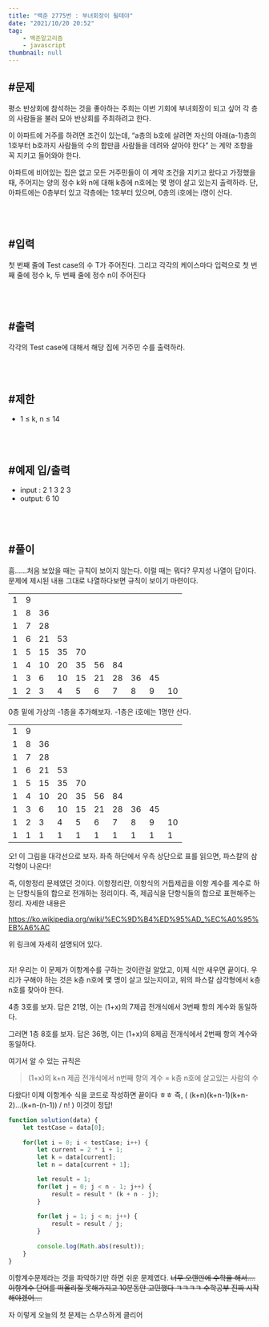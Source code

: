 ```yaml
---
title: "백준 2775번 : 부녀회장이 될테야"
date: "2021/10/20 20:52"
tag:
    - 백준알고리즘
    - javascript
thumbnail: null
---
```


## #문제

평소 반상회에 참석하는 것을 좋아하는 주희는 이번 기회에 부녀회장이 되고 싶어 각 층의 사람들을 불러 모아 반상회를 주최하려고 한다.

이 아파트에 거주를 하려면 조건이 있는데, “a층의 b호에 살려면 자신의 아래(a-1)층의 1호부터 b호까지 사람들의 수의 합만큼 사람들을 데려와 살아야 한다” 는 계약 조항을 꼭 지키고 들어와야 한다.

아파트에 비어있는 집은 없고 모든 거주민들이 이 계약 조건을 지키고 왔다고 가정했을 때, 주어지는 양의 정수 k와 n에 대해 k층에 n호에는 몇 명이 살고 있는지 출력하라. 단, 아파트에는 0층부터 있고 각층에는 1호부터 있으며, 0층의 i호에는 i명이 산다.

<br/>
<br/>

## #입력

첫 번째 줄에 Test case의 수 T가 주어진다. 그리고 각각의 케이스마다 입력으로 첫 번째 줄에 정수 k, 두 번째 줄에 정수 n이 주어진다

<br/>
<br/>

## #출력

각각의 Test case에 대해서 해당 집에 거주민 수를 출력하라.

<br/>
<br/>

## #제한

- 1 ≤ k, n ≤ 14

<br/>
<br/>

## #예제 입/출력

- input : 
    2
    1
    3
    2
    3
- output: 
    6
    10

<br/>
<br/>

## #풀이

흠......처음 보았을 때는 규칙이 보이지 않는다. 이럴 때는 뭐다? 무지성 나열이 답이다. 문제에 제시된 내용 그대로 나열하다보면 규칙이 보이기 마련이다.



|      |      |      |      |      |      |      |      |      |      |
| ---- | ---- | ---- | ---- | ---- | ---- | ---- | ---- | ---- | ---- |
| 1    | 9    |      |      |      |      |      |      |      |      |
| 1    | 8    | 36   |      |      |      |      |      |      |      |
| 1    | 7    | 28   |      |      |      |      |      |      |      |
| 1    | 6    | 21   | 53   |      |      |      |      |      |      |
| 1    | 5    | 15   | 35   | 70   |      |      |      |      |      |
| 1    | 4    | 10   | 20   | 35   | 56   | 84   |      |      |      |
| 1    | 3    | 6    | 10   | 15   | 21   | 28   | 36   | 45   |      |
| 1    | 2    | 3    | 4    | 5    | 6    | 7    | 8    | 9    | 10   |


0층 밑에 가상의 -1층을 추가해보자. -1층은 i호에는 1명만 산다. 

|      |      |      |      |      |      |      |      |      |      |
| ---- | ---- | ---- | ---- | ---- | ---- | ---- | ---- | ---- | ---- |
| 1    | 9    |      |      |      |      |      |      |      |      |
| 1    | 8    | 36   |      |      |      |      |      |      |      |
| 1    | 7    | 28   |      |      |      |      |      |      |      |
| 1    | 6    | 21   | 53   |      |      |      |      |      |      |
| 1    | 5    | 15   | 35   | 70   |      |      |      |      |      |
| 1    | 4    | 10   | 20   | 35   | 56   | 84   |      |      |      |
| 1    | 3    | 6    | 10   | 15   | 21   | 28   | 36   | 45   |      |
| 1    | 2    | 3    | 4    | 5    | 6    | 7    | 8    | 9    | 10   |
| 1    | 1    | 1    | 1    | 1    | 1    | 1    | 1    | 1    | 1    |


오! 이 그림을 대각선으로 보자. 좌측 하단에서 우측 상단으로 표를 읽으면, 파스칼의 삼각형이 나온다!

즉, 이항정리 문제였던 것이다. 이항정리란, 이항식의 거듭제곱을 이항 계수를 계수로 하는 단항식들의 합으로 전개하는 정리이다. 즉, 제곱식을 단항식들의 합으로 표현해주는 정리. 자세한 내용은 

https://ko.wikipedia.org/wiki/%EC%9D%B4%ED%95%AD_%EC%A0%95%EB%A6%AC

위 링크에 자세히 설명되어 있다. 

<br/>
자! 우리는 이 문제가 이항계수를 구하는 것이란걸 알았고, 이제 식만 새우면 끝이다. 우리가 구해야 하는 것은 k층 n호에 몇 명이 살고 있는지이고, 위의 파스칼 삼각형에서 k층 n호를 찾아야 한다.

4층 3호를 보자. 답은 21명, 이는 (1+x)의 7제곱 전개식에서 3번째 항의 계수와 동일하다.

그러면 1층 8호를 보자. 답은 36명, 이는 (1+x)의 8제곱 전개식에서 2번째 항의 계수와 동일하다.

여기서 알 수 있는 규칙은

> (1+x)의 k+n 제곱 전개식에서 n번째 항의 계수
>  = k층 n호에 살고있는 사람의 수

다왔다! 이제 이항계수 식을 코드로 작성하면 끝이다 ㅎㅎ 즉, ( (k+n)(k+n-1)(k+n-2)...(k+n-(n-1)) / n! ) 이것이 정답!

```javascript
function solution(data) {
    let testCase = data[0];
    
    for(let i = 0; i < testCase; i++) {
        let current = 2 * i + 1;
        let k = data[current];
        let n = data[current + 1];

        let result = 1;
        for(let j = 0; j < n - 1; j++) {
            result = result * (k + n - j);
        }
        
        for(let j = 1; j < n; j++) {
            result = result / j;
        }
        
        console.log(Math.abs(result));
    }
}
```

이항계수문제라는 것을 파악하기만 하면 쉬운 문제였다. ~~너무 오랜만에 수학을 해서....이항계수 단어를 떠올리질 못해가지고 10분동안 고민했다 ㅋㅋㅋㅋ 수학공부 진짜 시작해야겠어....~~

자 이렇게 오늘의 첫 문제는 스무스하게 클리어